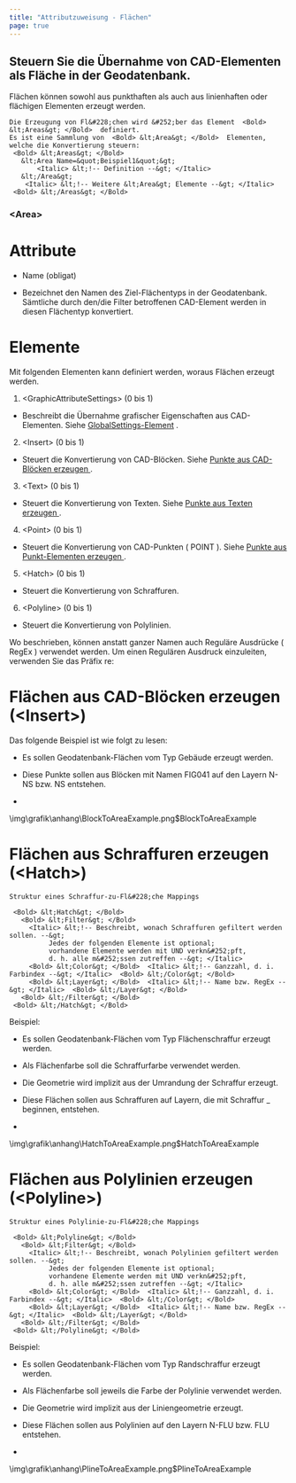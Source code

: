 ```yaml
---
title: "Attributzuweisung - Flächen"
page: true
---
```

## Steuern Sie die &#220;bernahme von CAD-Elementen als Fl&#228;che in der Geodatenbank.
Fl&#228;chen k&#246;nnen sowohl aus punkthaften als auch aus linienhaften oder fl&#228;chigen Elementen erzeugt werden.

```
Die Erzeugung von Fl&#228;chen wird &#252;ber das Element  <Bold> &lt;Areas&gt; </Bold>  definiert.
Es ist eine Sammlung von  <Bold> &lt;Area&gt; </Bold>  Elementen, welche die Konvertierung steuern:
 <Bold> &lt;Areas&gt; </Bold> 
   &lt;Area Name=&quot;Beispiel1&quot;&gt;
       <Italic> &lt;!-- Definition --&gt; </Italic> 
   &lt;/Area&gt;
    <Italic> &lt;!-- Weitere &lt;Area&gt; Elemente --&gt; </Italic> 
 <Bold> &lt;/Areas&gt; </Bold> 
```

### &lt;Area&gt;
### 
# Attribute


- <Bold> Name </Bold>  (obligat)

-  Bezeichnet den Namen des Ziel-Fl&#228;chentyps in der Geodatenbank. S&#228;mtliche durch den/die Filter betroffenen CAD-Element werden in diesen Fl&#228;chentyp konvertiert.





### 
# Elemente

Mit folgenden Elementen kann definiert werden, woraus Fl&#228;chen erzeugt werden.

1. <Bold> &lt;GraphicAttributeSettings&gt; </Bold>  (0 bis 1)

- Beschreibt die &#220;bernahme grafischer Eigenschaften aus CAD-Elementen. Siehe 
[GlobalSettings-Element](../anhang/formatbeschreibungmappingautodesk2)
.



2. <Bold> &lt;Insert&gt; </Bold>  (0 bis 1)

- Steuert die Konvertierung von CAD-Bl&#246;cken. Siehe 
[Punkte aus CAD-Bl&#246;cken erzeugen ](../anhang/formatbeschreibungmappingautodesk4)
.



3. <Bold> &lt;Text&gt; </Bold>  (0 bis 1)

- Steuert die Konvertierung von Texten. Siehe 
[Punkte aus Texten erzeugen ](../anhang/formatbeschreibungmappingautodesk7)
.



4. <Bold> &lt;Point&gt; </Bold>  (0 bis 1)

- Steuert die Konvertierung von CAD-Punkten ( <Italic> POINT </Italic> ). Siehe 
[Punkte aus Punkt-Elementen erzeugen ](../anhang/formatbeschreibungmappingautodesk4)
.



5. <Bold> &lt;Hatch&gt; </Bold>  (0 bis 1)

- Steuert die Konvertierung von Schraffuren.



6. <Bold> &lt;Polyline&gt; </Bold>  (0 bis 1)

- Steuert die Konvertierung von Polylinien.





<Success>
Wo beschrieben, k&#246;nnen anstatt ganzer Namen auch Regul&#228;re Ausdr&#252;cke ( <Italic> RegEx </Italic> ) verwendet werden. Um einen Regul&#228;ren Ausdruck einzuleiten, verwenden Sie das Pr&#228;fix  <Bold> re: </Bold>  
</Success>


### 
#  Fl&#228;chen aus CAD-Bl&#246;cken erzeugen (&lt;Insert&gt;)


<Info>
Das folgende Beispiel ist wie folgt zu lesen:

- Es sollen Geodatenbank-Fl&#228;chen vom Typ <Bold> Geb&#228;ude </Bold>  erzeugt werden.


- Diese Punkte sollen aus Bl&#246;cken mit Namen <Bold> FIG041 </Bold>  auf den Layern <Bold> N-NS </Bold>  bzw. <Bold> NS </Bold>  entstehen.






- 
<Image>\img\grafik\anhang\BlockToAreaExample.png$BlockToAreaExample</Image>


</Info>


### 
#  Fl&#228;chen aus Schraffuren erzeugen (&lt;Hatch&gt;)



```
Struktur eines Schraffur-zu-Fl&#228;che Mappings

 <Bold> &lt;Hatch&gt; </Bold> 
   <Bold> &lt;Filter&gt; </Bold> 
     <Italic> &lt;!-- Beschreibt, wonach Schraffuren gefiltert werden sollen. --&gt;
          Jedes der folgenden Elemente ist optional; 
          vorhandene Elemente werden mit UND verkn&#252;pft,
          d. h. alle m&#252;ssen zutreffen --&gt; </Italic> 
     <Bold> &lt;Color&gt; </Bold>  <Italic> &lt;!-- Ganzzahl, d. i. Farbindex --&gt; </Italic>  <Bold> &lt;/Color&gt; </Bold> 
     <Bold> &lt;Layer&gt; </Bold>  <Italic> &lt;!-- Name bzw. RegEx --&gt; </Italic>  <Bold> &lt;/Layer&gt; </Bold> 
   <Bold> &lt;/Filter&gt; </Bold> 
 <Bold> &lt;/Hatch&gt; </Bold> 

```

<Info>
Beispiel:

- Es sollen Geodatenbank-Fl&#228;chen vom Typ <Bold> Fl&#228;chenschraffur </Bold>  erzeugt werden.


- Als Fl&#228;chenfarbe soll die Schraffurfarbe verwendet werden.


- Die Geometrie wird implizit aus der Umrandung der Schraffur erzeugt.


- Diese Fl&#228;chen sollen aus Schraffuren auf Layern, die mit <Bold> Schraffur </Bold> _ beginnen, entstehen.






- 
<Image>\img\grafik\anhang\HatchToAreaExample.png$HatchToAreaExample</Image>


</Info>


### 
#  Fl&#228;chen aus Polylinien erzeugen (&lt;Polyline&gt;)



```
Struktur eines Polylinie-zu-Fl&#228;che Mappings

 <Bold> &lt;Polyline&gt; </Bold> 
   <Bold> &lt;Filter&gt; </Bold> 
     <Italic> &lt;!-- Beschreibt, wonach Polylinien gefiltert werden sollen. --&gt;
          Jedes der folgenden Elemente ist optional; 
          vorhandene Elemente werden mit UND verkn&#252;pft,
          d. h. alle m&#252;ssen zutreffen --&gt; </Italic> 
     <Bold> &lt;Color&gt; </Bold>  <Italic> &lt;!-- Ganzzahl, d. i. Farbindex --&gt; </Italic>  <Bold> &lt;/Color&gt; </Bold> 
     <Bold> &lt;Layer&gt; </Bold>  <Italic> &lt;!-- Name bzw. RegEx --&gt; </Italic>  <Bold> &lt;/Layer&gt; </Bold> 
   <Bold> &lt;/Filter&gt; </Bold> 
 <Bold> &lt;/Polyline&gt; </Bold> 

```

<Info>
Beispiel:

- Es sollen Geodatenbank-Fl&#228;chen vom Typ <Bold> Randschraffur </Bold>  erzeugt werden.


- Als Fl&#228;chenfarbe soll jeweils die Farbe der Polylinie verwendet werden.


- Die Geometrie wird implizit aus der Liniengeometrie erzeugt.


- Diese Fl&#228;chen sollen aus Polylinien auf den Layern <Bold> N-FLU </Bold>  bzw. <Bold> FLU </Bold>  entstehen.






- 
<Image>\img\grafik\anhang\PlineToAreaExample.png$PlineToAreaExample</Image>


</Info>
